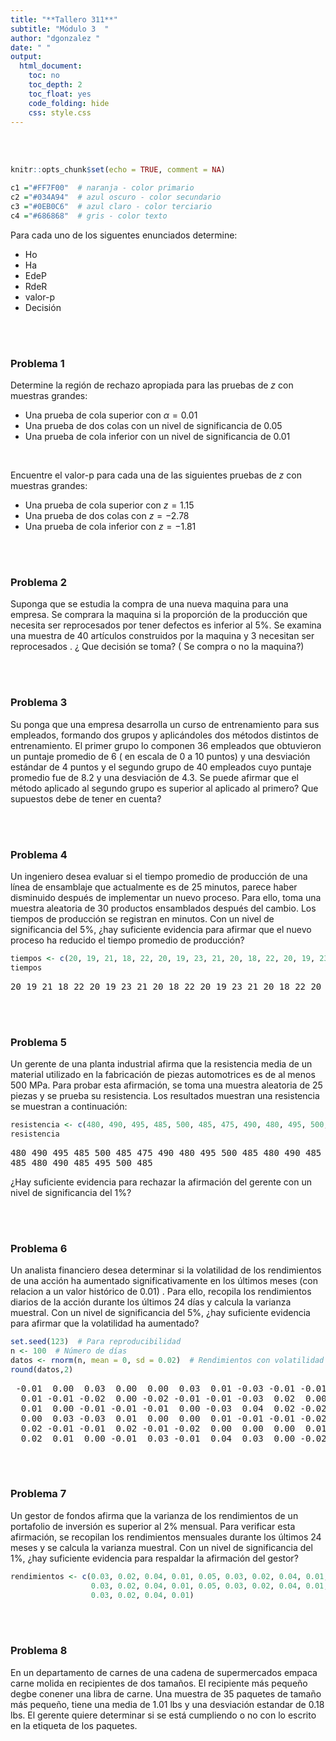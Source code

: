 ```yaml
---
title: "**Tallero 311**"
subtitle: "Módulo 3  "
author: "dgonzalez "
date: " "
output:
  html_document:
    toc: no
    toc_depth: 2
    toc_float: yes
    code_folding: hide
    css: style.css
---
```


<br/><br/>

```r
knitr::opts_chunk$set(echo = TRUE, comment = NA)

c1 ="#FF7F00"  # naranja - color primario 
c2 ="#034A94"  # azul oscuro - color secundario
c3 ="#0EB0C6"  # azul claro - color terciario
c4 ="#686868"  # gris - color texto
```

Para cada uno de los siguentes enunciados determine:

* Ho
* Ha
* EdeP
* RdeR
* valor-p
* Decisión

<br/><br/>

### **Problema 1**

Determine la región de rechazo apropiada para las pruebas de $z$ con muestras grandes:

* Una prueba de cola superior con $\alpha = 0.01$
* Una prueba de dos colas con un nivel de significancia de $0.05$
* Una prueba de cola inferior con un nivel de significancia de $0.01$

<br/>

Encuentre el valor-p para cada una de las siguientes pruebas de $z$ con muestras grandes:

* Una prueba de cola superior con $z = 1.15$
* Una prueba de dos colas con $z = -2.78$
* Una prueba de cola inferior con $z = -1.81$

<br/><br/>

### **Problema 2**

Suponga que se estudia la compra de una nueva maquina para una empresa. Se comprara la maquina si la proporción de la producción que necesita ser reprocesados por tener   defectos es inferior al 5\%. Se examina una muestra de 40 artículos construidos  por la maquina y 3 necesitan ser reprocesados . ¿ Que decisión se toma? ( Se compra o no la maquina?)

<br/><br/>

### **Problema 3**

Su ponga que una empresa desarrolla un curso de entrenamiento para sus empleados, formando dos grupos y aplicándoles dos métodos distintos de entrenamiento. El primer grupo lo componen 36 empleados que obtuvieron un puntaje promedio de 6 ( en escala de 0 a 10 puntos) y una desviación estándar de 4 puntos y el segundo grupo de 40 empleados cuyo puntaje promedio fue de 8.2 y una desviación de 4.3. Se puede afirmar que el método aplicado al segundo grupo es superior al aplicado al primero? 	Que supuestos debe de tener en cuenta?

<br/><br/>

### **Problema 4**

Un ingeniero desea evaluar si el tiempo promedio de producción de una línea de ensamblaje que actualmente es de 25 minutos, parece  haber disminuido después de implementar un nuevo proceso. Para ello, toma una muestra aleatoria de 30 productos ensamblados después del cambio. Los tiempos de producción se registran en minutos. Con un nivel de significancia del 5%,  ¿hay suficiente evidencia para afirmar que el nuevo proceso ha reducido el tiempo promedio de producción?

```r
tiempos <- c(20, 19, 21, 18, 22, 20, 19, 23, 21, 20, 18, 22, 20, 19, 23, 21, 20, 18, 22, 20, 19, 23, 21, 20, 18, 22, 20, 19, 23, 21)
tiempos
```

<pre>
20 19 21 18 22 20 19 23 21 20 18 22 20 19 23 21 20 18 22 20 19 23 21 20 18 22 20 19 23 21
</pre>

<br/><br/>

### **Problema 5**

Un gerente de una planta industrial afirma que la resistencia media de un material utilizado en la fabricación de piezas automotrices es de al menos 500 MPa. Para probar esta afirmación, se toma una muestra aleatoria de 25 piezas y se prueba su resistencia. Los resultados muestran una resistencia se muestran a continuación:

```r
resistencia <- c(480, 490, 495, 485, 500, 485, 475, 490, 480, 495, 500, 485, 480, 490, 485, 495, 500, 485, 475, 490, 480, 495, 500, 485, 480, 490, 485, 495, 500, 485)
resistencia
```

<pre>
480 490 495 485 500 485 475 490 480 495 500 485 480 490 485 495 500 485 475 490 480 495 500 
485 480 490 485 495 500 485
</pre>

¿Hay suficiente evidencia para rechazar la afirmación del gerente con un nivel de significancia del 1%?

<br/><br/>

### **Problema 6**

Un analista financiero desea determinar si la volatilidad de los rendimientos de una acción ha aumentado significativamente en los últimos meses (con relacion a un valor histórico de 0.01) . Para ello, recopila los rendimientos diarios de la acción durante los últimos 24 días y calcula la varianza muestral. Con un nivel de significancia del 5%, ¿hay suficiente evidencia para afirmar que la volatilidad ha aumentado?

```r
set.seed(123)  # Para reproducibilidad
n <- 100  # Número de días
datos <- rnorm(n, mean = 0, sd = 0.02)  # Rendimientos con volatilidad histórica de 0.01
round(datos,2) 
```

<pre>
 -0.01  0.00  0.03  0.00  0.00  0.03  0.01 -0.03 -0.01 -0.01  0.02  0.01  0.01  0.00 -0.01  0.04  0.01 -0.04  
  0.01 -0.01 -0.02  0.00 -0.02 -0.01 -0.01 -0.03  0.02  0.00 -0.02  0.03  0.01 -0.01  0.02  0.02  0.02  0.01  
  0.01  0.00 -0.01 -0.01 -0.01  0.00 -0.03  0.04  0.02 -0.02 -0.01 -0.01  0.02  0.00  0.01  0.00  0.00  0.03  
  0.00  0.03 -0.03  0.01  0.00  0.00  0.01 -0.01 -0.01 -0.02 -0.02  0.01  0.01  0.00  0.02  0.04 -0.01 -0.05
  0.02 -0.01 -0.01  0.02 -0.01 -0.02  0.00  0.00  0.00  0.01 -0.01  0.01  0.00  0.01  0.02  0.01 -0.01  0.02  
  0.02  0.01  0.00 -0.01  0.03 -0.01  0.04  0.03  0.00 -0.02
</pre>
<br/><br/>

### **Problema 7**

Un gestor de fondos afirma que la varianza de los rendimientos de un portafolio de inversión es superior al 2% mensual. Para verificar esta afirmación, se recopilan los rendimientos mensuales durante los últimos 24 meses y se calcula la varianza muestral. Con un nivel de significancia del 1%, ¿hay suficiente evidencia para respaldar la afirmación del gestor?

```r
rendimientos <- c(0.03, 0.02, 0.04, 0.01, 0.05, 0.03, 0.02, 0.04, 0.01, 0.05,
                  0.03, 0.02, 0.04, 0.01, 0.05, 0.03, 0.02, 0.04, 0.01, 0.05,
                  0.03, 0.02, 0.04, 0.01)
```

<br/><br/>

### **Problema 8**


En un departamento de carnes de una cadena de supermercados empaca carne molida en recipientes de dos tamaños. El recipiente más pequeño degbe conener una libra de carne. Una muestra de 35 paquetes de tamaño más pequeño, tiene una media de 1.01 lbs y una desviación estandar de 0.18 lbs. El gerente quiere determinar si se está cumpliendo o no con lo escrito en la etiqueta de los paquetes. 



